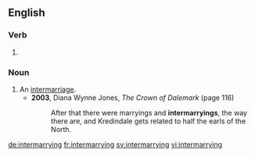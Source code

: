 ==English==

===Verb===
{{head|en|present participle}}

# {{present participle of|intermarry|lang=en|nocat=1}}

===Noun===
{{en-noun}}

# An [[intermarriage]].
#* '''2003''', Diana Wynne Jones, ''The Crown of Dalemark'' (page 116)
#*: After that there were marryings and '''intermarryings''', the way there are, and Kredindale gets related to half the earls of the North.

[[de:intermarrying]]
[[fr:intermarrying]]
[[sv:intermarrying]]
[[vi:intermarrying]]